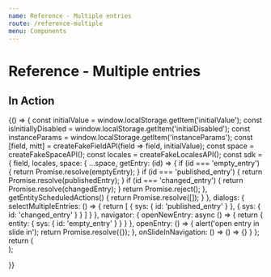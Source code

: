 ```yaml
---
name: Reference - Multiple entries
route: /reference-multiple
menu: Components
---
```


# Reference - Multiple entries


## In Action

<Playground>
  {() => {
    const initialValue = window.localStorage.getItem('initialValue');
    const isInitiallyDisabled = window.localStorage.getItem('initialDisabled');
    const instanceParams = window.localStorage.getItem('instanceParams');
    const [field, mitt] = createFakeFieldAPI(field => field, initialValue);
    const space = createFakeSpaceAPI();
    const locales = createFakeLocalesAPI();
    const sdk = {
      field,
      locales,
      space: {
        ...space,
        getEntry: (id) => {
          if (id === 'empty_entry') {
            return Promise.resolve(emptyEntry);
          }
          if (id === 'published_entry') {
            return Promise.resolve(publishedEntry);
          }
          if (id === 'changed_entry') {
            return Promise.resolve(changedEntry);
          }
          return Promise.reject();
        },
        getEntityScheduledActions() {
          return Promise.resolve([]);
        }
      },
      dialogs: {
        selectMultipleEntries: () => {
          return [
            {
              sys: {
                id: 'published_entry'
              }
            },
            {
              sys: {
                id: 'changed_entry'
              }
            }
          ]
        }
      },
      navigator: {
        openNewEntry: async () => {
          return {
            entity: {
              sys: {
                id: 'empty_entry'
              }
            }
          }
        },
        openEntry: () => {
          alert('open entry in slide in');
          return Promise.resolve({});
        },
        onSlideInNavigation: () => () => {}
      }
    };
    return (
      <div>
        <MultipleEntryReferenceEditor
          viewType="link"
          sdk={sdk}
          isInitiallyDisabled={false}
          parameters={{
            instance: {
              canCreateEntity: true
            }
          }}
         />
        <ActionsPlayground mitt={mitt} />
      </div>
    );

}}

</Playground>
